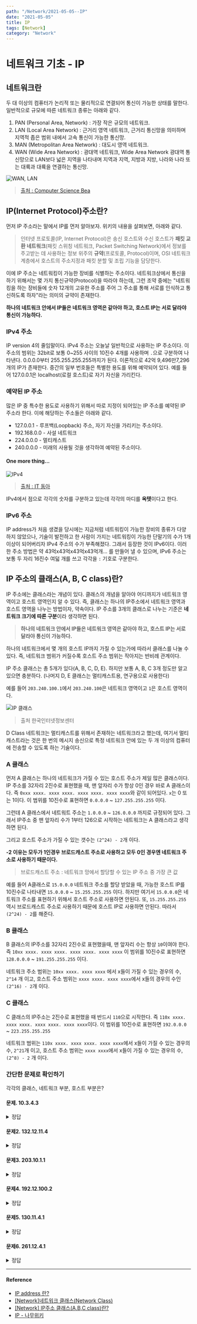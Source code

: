 ---
path: "/Network/2021-05-05--IP"
date: "2021-05-05"
title: IP
tags: [Network]
category: "Network"
---

# 네트워크 기초 - IP

## 네트워크란

두 대 이상의 컴퓨터가 논리적 또는 물리적으로 연결되어 통신이 가능한 상태를 말한다.
일반적으로 규모에 따른 네트워크 종류는 아래와 같다.

1. PAN (Personal Area, Network) : 가장 작은 규모의 네트워크.
2. LAN (Local Area Network) : 근거리 영역 네트워크, 근거리 통신망을 의미하며 지역적 좁은 범위 내에서 고속 통신이 가능한 통신망.
3. MAN (Metropolitan Area Network) : 대도시 영역 네트워크.
4. WAN (Wide Area Network) : 광대역 네트워크, Wide Area Network 광대역 통신망으로 LAN보다 넓은 지역을 나타내며 지역과 지역, 지방과 지방, 나라와 나라 또는 대륙과 대륙을 연결하는 통신망.

![WAN, LAN](https://user-images.githubusercontent.com/24274424/83945517-17481b00-a846-11ea-8848-d351a8b0dbed.png)

> [출처 : Computer Science Bea](https://sites.google.com/site/computersciencebea/networks/types-of-networks/network-cabling-speeds/networks-protocols/mac-addresses/network-topologies/the-internet/the-www/wan-lan-pan)

## IP(Internet Protocol)주소란?

먼저 IP 주소라는 말에서 IP를 먼저 알아보자. 위키의 내용을 살펴보면, 아래와 같다.

> 인터넷 프로토콜(IP, Internet Protocol)은 송신 호스트와 수신 호스트가 **패킷 교환 네트워크**(패킷 스위칭 네트워크, Packet Switching Network)에서 정보를 주고받는 데 사용하는 정보 위주의 **규약**(프로토콜, Protocol)이며, OSI 네트워크 계층에서 호스트의 주소지정과 패킷 분할 및 조립 기능을 담당한다.

이에 IP 주소는 네트워킹이 가능한 장비를 식별하는 주소이다. 네트워크상에서 통신을 하기 위해서는 몇 가지 통신규약(Protocol)을 따라야 하는데, 그런 조약 중에는 "네트워킹을 하는 장비들에 숫자 12개의 고유한 주소를 주어 그 주소를 통해 서로를 인식하고 통신하도록 하자"라는 의미의 규약이 존재한다.

**하나의 네트워크 안에서 IP들은 네트워크 영역은 같아야 하고, 호스트 IP는 서로 달라야 통신이 가능하다.**

### IPv4 주소

IP version 4의 줄임말이다. IPv4 주소는 오늘날 일반적으로 사용하는 IP 주소이다. 이 주소의 범위는 32bit로 보통 0~255 사이의 10진수 4개를 사용하며 `.`으로 구분하여 나타낸다. 0.0.0.0부터 255.255.255.255까지가 된다. 이론적으로 42억 9,496만7,296개의 IP가 존재한다. 중간의 일부 번호들은 특별한 용도를 위해 예약되어 있다. 예를 들어 127.0.0.1은 localhost(로컬 호스트)로 자기 자신을 가리킨다.

### 예약된 IP 주소

많은 IP 중 특수한 용도로 사용하기 위해서 따로 지정이 되어있는 IP 주소를 예약된 IP 주소라 한다. 이에 해당하는 주소들은 아래와 같다.

- 127.0.0.1 - 루프백(Loopback) 주소, 자기 자신을 가리키는 주소이다.
- 192.168.0.0 - 사설 네트워크
- 224.0.0.0 - 멀티캐스트
- 240.0.0.0 - 미래의 사용될 것을 생각하여 예약된 주소이다.

#### One more thing...

![IPv4](https://user-images.githubusercontent.com/24274424/83947941-24203b00-a855-11ea-9941-f8ba30808376.png)

> [출처 : IT 동아](http://it.donga.com/21854/)

IPv4에서 점으로 각각의 숫자를 구분하고 있는데 각각의 마디를 **옥텟**이다고 한다.


### IPv6 주소

IP address가 처음 생겼을 당시에는 지금처럼 네트워킹이 가능한 장비의 종류가 다양하지 않았으나, 기술이 발전하고 한 사람이 가지는 네트워킹이 가능한 단말기의 수가 1개 이상이 되어버리자 IPv4 주소의 수가 부족해졌다. 그래서 등장한 것이 IPv6이다. 이러한 주소 방법은 약 43억x43억x43억x43억개... 를 만들어 낼 수 있으며,  IPv6 주소는 보통 두 자리 16진수 여덟 개를 쓰고 각각을 `:` 기호로 구분한다.

## IP 주소의 클래스(A, B, C class)란?

IP 주소에는 클래스라는 개념이 있다. 클래스의 개념을 알아야 어디까지가 네트워크 영역이고 호스트 영역인지 알 수 있다. 즉, 클래스는 하나의 IP주소에서 네트워크 영역과 호스트 영역을 나누는 방법이자, 약속이다. IP 주소를 3개의 클래스로 나누는 기준은 **네트워크 크기에 따른 구분**이라 생각하면 된다.

> **하나의 네트워크 안에서 IP들은 네트워크 영역은 같아야 하고, 호스트 IP는 서로 달라야 통신이 가능하다.**

하나의 네트워크에서 몇 개의 호스트 IP까지 가질 수 있는가에 따라서 클래스를 나눌 수 있다. 즉, 네트워크 범위가 커질수록 호스트 주소 범위는 작아지는 반비례 관계이다.

IP 주소 클래스는 총 5개가 있다(A, B, C, D, E). 하지만 보통 A, B, C 3개 정도만 알고 있으면 충분하다. (나머지 D, E 클래스는 멀티캐스트용, 연구용으로 사용한다)

예를 들어 `203.240.100.1`에서 `203.240.100`은 네트워크 영역이고 `1`은 호스트 영역이다.

![IP 클래스](https://user-images.githubusercontent.com/24274424/83946405-93912d00-a84b-11ea-89c3-584763a6ff7a.png)

> 출처 한국인터넷정보센터

D Class 네트워크는 멀티캐스트를 위해서 존재하는 네트워크라고 했는데, 여기서 멀티캐스트라는 것은 한 번의 메시지 송신으로 특정 네트워크 안에 있는 두 개 이상의 컴퓨터에 전송할 수 있도록 하는 기술이다.

### A 클래스

먼저 A 클래스는 하나의 네트워크가 가질 수 있는 호스트 주소가 제일 많은 클래스이다. IP 주소를 32자리 2진수로 표현했을 때, 맨 앞자리 수가 항상 0인 경우 바로 A 클래스이다. 즉 `0xxx xxxx. xxxx xxxx. xxxx xxxx. xxxx xxxx`와 같이 되어있다. `x`는 0 또는 1이다. 이 범위를 10진수로 표현하면 `0.0.0.0` ~ `127.255.255.255` 이다.

그런데 A 클래스에서 네트워트 주소는 `1.0.0.0` ~ `126.0.0.0` 까지로 규정되어 있다. 그래서 IP주소 중 맨 앞자리 수가 1부터 126으로 시작하는 네트워크는 A 클래스라고 생각하면 된다.

그리고 호스트 주소가 가질 수 있는 갯수는 `(2^24) - 2`개 이다.

**-2 이유는 모두가 1인경우 브로드캐스트 주소로 사용하고 모두 0인 경우엔 네트워크 주소로 사용하기 때문이다.**

> 브로드캐스트 주소 : 네트워크 망에서 할당할 수 있는 IP 주소 중 가장 큰 값

예를 들어 A클래스로 `15.0.0.0` 네트워크 주소를 할당 받았을 때, 가능한 호스트 IP를 10진수로 나타내면 `15.0.0.0` ~ `15.255.255.255` 이다. 하지만 여기서 `15.0.0.0`은 네트워크 주소를 표현하기 위해서 호스트 주소로 사용하면 안된다. 또, `15.255.255.255` 역시 브로드캐스트 주소로 사용하기 때문에 호스트 IP로 사용하면 안된다. 따라서 `(2^24) - 2`를 해준다.

### B 클래스

B 클래스의 IP주소를 32자리 2진수로 표현했을때, 맨 앞자리 수는 항상 `10`이여야 한다. 즉 `10xx xxxx. xxxx xxxx. xxxx xxxx. xxxx xxxx` 이 범위를 10진수로 표현하면 `128.0.0.0` ~ `191.255.255.255` 이다.

네트워크 주소 범위는 `10xx xxxx. xxxx xxxx` 에서 x들이 가질 수 있는 경우의 수, `2^14` 개 이고, 호스트 주소 범위는 `xxxx xxxx. xxxx xxxx`에서 x들의 경우의 수인 `(2^16) - 2`개 이다.

### C 클래스

C 클래스의 IP주소는 2진수로 표현했을 때 반드시 `110`으로 시작한다. 즉 `110x xxxx. xxxx xxxx. xxxx xxxx. xxxx xxxx`이다. 이 범위를 10진수로 표현하면 `192.0.0.0` ~ `223.255.255.255`

네트워크 범위는 `110x xxxx. xxxx xxxx. xxxx xxxx`에서 x들이 가질 수 있는 경우의 수, `2^21`개 이고, 호스트 주소 범위는 `xxxx xxxx`에서 x들이 가질 수 있는 경우의 수, `(2^8) - 2` 개 이다.

### 간단한 문제로 확인하기

각각의 클래스, 네트워크 부분, 호스트 부분은?

#### 문제. 10.3.4.3

<details>
  <summary> 정답 </summary>

  - 클래스 : A
  - 네트워크 부분 : 10.0.0.0
  - 호스트 부분 : 3.4.3

</details>

#### 문제2. 132.12.11.4

<details>

  <summary> 정답 </summary>

  - 클래스 : B
  - 네트워크 부분 : 132.12.0.0
  - 호스트 부분 : 11.4

</details>

#### 문제3. 203.10.1.1

<details>

  <summary> 정답 </summary>

  - 클래스 : C
  - 네트워크 부분 : 203.10.1.0
  - 호스트 부분 : 1

</details>

#### 문제4. 192.12.100.2

<details>

  <summary> 정답 </summary>

  - 클래스 : C
  - 네트워크 부분 : 192.12.100.0
  - 호스트 부분 : 2

</details>

#### 문제5. 130.11.4.1

<details>

  <summary> 정답 </summary>

  - 클래스 : B
  - 네트워크 부분 : 130.11.0.0
  - 호스트 부분 : 4.1

</details>

#### 문제6. 261.12.4.1

<details>

  <summary> 정답 </summary>

  이런 IP 주소는 없음

</details>




---

#### Reference

- [IP address 란?](https://velog.io/@hidaehyunlee/IP-address%EB%9E%80)
- [[Network]네트워크 클래스(Network Class)](https://hyoje420.tistory.com/31)
- [[Network] IP주소 클래스(A,B,C class)란?](https://limkydev.tistory.com/168)
- [IP - 나무위키](https://namu.wiki/w/IP)
